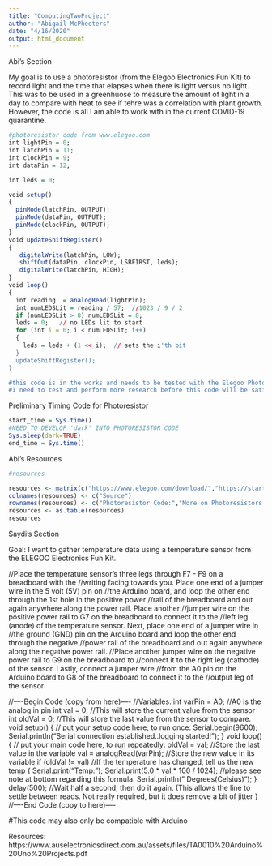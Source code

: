 ```yaml
---
title: "ComputingTwoProject"
author: "Abigail McPheeters"
date: "4/16/2020"
output: html_document
---
```





Abi's Section

My goal is to use a photoresistor (from the Elegoo Electronics Fun Kit) to record light and the time that elapses when there is light versus no light. This was to be used in a greenhuose to measure the amount of light in a day to compare with heat to see if tehre was a correlation with plant growth. However, the code is all I am able to work with in the current COVID-19 quarantine. 

```r
#photoresistor code from www.elegoo.com 
int lightPin = 0;
int latchPin = 11;
int clockPin = 9;
int dataPin = 12;

int leds = 0;

void setup() 
{ 
  pinMode(latchPin, OUTPUT);
  pinMode(dataPin, OUTPUT);  
  pinMode(clockPin, OUTPUT);
}
void updateShiftRegister()
{
   digitalWrite(latchPin, LOW);
   shiftOut(dataPin, clockPin, LSBFIRST, leds);
   digitalWrite(latchPin, HIGH);
}
void loop() 
{
  int reading  = analogRead(lightPin);
  int numLEDSLit = reading / 57;  //1023 / 9 / 2
  if (numLEDSLit > 8) numLEDSLit = 8;
  leds = 0;   // no LEDs lit to start
  for (int i = 0; i < numLEDSLit; i++)
  {
    leds = leds + (1 << i);  // sets the i'th bit
  }
  updateShiftRegister();
}

#this code is in the works and needs to be tested with the Elegoo Photoresistor before alterations. It may only be compatible with a Raspberry Pi or Arduino set up.
#I need to test and perform more research before this code will be satisfactory.
```

Preliminary Timing Code for Photoresistor
```r
start_time = Sys.time()
#NEED TO DEVELOP 'dark' INTO PHOTORESISTOR CODE
Sys.sleep(dark=TRUE)
end_time = Sys.time()
```

Abi's Resources
```r
#resources

resources <- matrix(c("https://www.elegoo.com/download/","https://startingelectronics.org/tutorials/arduino/modules/photo-resistor/","https://www.r-bloggers.com/timing-in-r/","https://www.cyclismo.org/tutorial/R/tables.html"),ncol=1,byrow=TRUE)
colnames(resources) <- c("Source")
rownames(resources) <- c("Photoresistor Code:","More on Photoresistors:","Timing Coding:","Table Code:")
resources <- as.table(resources)
resources
```

Saydi's Section

Goal: I want to gather temperature data using a temperature sensor from the ELEGOO Electronics Fun Kit.  

//Place the temperature sensor's three legs through F7 - F9 on a breadboard with the //writing facing towards you. Place one end of a jumper wire in the 5 volt (5V) pin on //the Arduino board, and loop the other end through the 1st hole in the positive power //rail of the breadboard and out again anywhere along the power rail. Place another //jumper wire on the positive power rail to G7 on the breadboard to connect it to the //left leg (anode) of the temperature sensor. Next, place one end of a jumper wire in //the ground (GND) pin on the Arduino board and loop the other end through the negative //power rail of the breadboard and out again anywhere along the negative power rail. //Place another jumper wire on the negative power rail to G9 on the breadboard to //connect it to the right leg (cathode) of the sensor. Lastly, connect a jumper wire //from the A0 pin on the Arduino board to G8 of the breadboard to connect it to the //output leg of the sensor 


//----Begin Code (copy from here)----
//Variables:
int varPin = A0; //A0 is the analog in pin
int val = 0; //This will store the current value from the sensor
int oldVal = 0; //This will store the last value from the sensor to compare.
void setup() {
 // put your setup code here, to run once:
Serial.begin(9600);
Serial.println("Serial connection established..\nTemperature logging started!");
}
void loop() {
 // put your main code here, to run repeatedly:
oldVal = val; //Store the last value in the variable
val = analogRead(varPin); //Store the new value in its variable
if (oldVal != val) //If the temperature has changed, tell us the new temp
{
Serial.print("Temp: ");
Serial.print(5.0 * val * 100 / 1024); //please see note at bottom regarding this formula.
Serial.println(" Degrees(Celsius)");
}
delay(500); //Wait half a second, then do it again. (This allows the line to settle between reads.
Not really required, but it does remove a bit of jitter
}
//----End Code (copy to here)----

#This code may also only be compatible with Arduino

Resources: 
https://www.auselectronicsdirect.com.au/assets/files/TA0010%20Arduino%20Uno%20Projects.pdf
